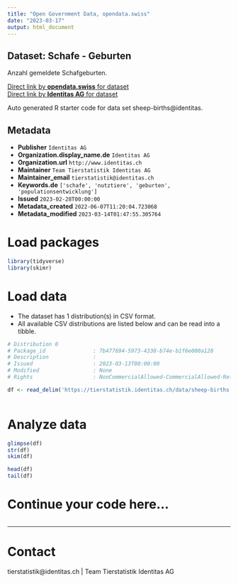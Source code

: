```yaml
---
title: "Open Government Data, opendata.swiss"
date: "2023-03-17"
output: html_document
---
```


## Dataset: Schafe - Geburten

Anzahl gemeldete Schafgeburten. 

[Direct link by **opendata.swiss** for dataset](https://opendata.swiss/de/dataset/schafe-geburten)<br>
[Direct link by **Identitas AG** for dataset](https://tierstatistik.identitas.ch/)

Auto generated R starter code for data set sheep-births@identitas.

## Metadata

- **Publisher** `Identitas AG`
- **Organization.display_name.de** `Identitas AG`
- **Organization.url** `http://www.identitas.ch`
- **Maintainer** `Team Tierstatistik Identitas AG`
- **Maintainer_email** `tierstatistik@identitas.ch`
- **Keywords.de** `['schafe', 'nutztiere', 'geburten', 'populationsentwicklung']`
- **Issued** `2023-02-28T00:00:00`
- **Metadata_created** `2022-06-07T11:20:04.723068`
- **Metadata_modified** `2023-03-14T01:47:55.305764`


# Load packages

```r

library(tidyverse)
library(skimr)

```

# Load data

-   The dataset has 1 distribution(s) in CSV format.
-   All available CSV distributions are listed below and can be read into a tibble.

```r

# Distribution 0
# Package_id               : 7b477694-5973-4338-b74e-b1f6e000a128
# Description              : 
# Issued                   : 2023-03-13T00:00:00
# Modified                 : None
# Rights                   : NonCommercialAllowed-CommercialAllowed-ReferenceRequired

df <- read_delim('https://tierstatistik.identitas.ch/data/sheep-births.csv')



```

# Analyze data

```r

glimpse(df)
str(df)
skim(df)

head(df)
tail(df)

```

# Continue your code here...

```r

```

------------------------------------------------------------------------

# Contact

tierstatistik@identitas.ch | Team Tierstatistik Identitas AG
